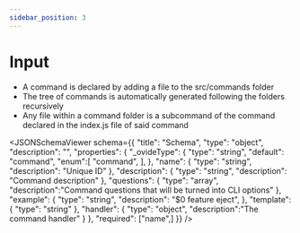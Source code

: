 ```yaml
---
sidebar_position: 3
---
```



# Input

- A command is declared by adding a file to the src/commands folder
- The tree of commands is automatically generated following the folders recursively
- Any file within a command folder is a subcommand of the command declared in the index.js file of said command

<JSONSchemaViewer schema={{
    	"title": "Schema",
    	"type": "object",
        "description": "",
    	"properties": {
    		"_ovideType": {
    			"type": "string",
                "default": "command",
                "enum":[
                    "command",
                ],
    		},
            "name": {
    			"type": "string",
                "description": "Unique ID"
    		},
            "description": {
    			"type": "string",
                "description": "Command description"
    		},
    		"questions": {
    			"type": "array",                
                "description":"Command questions that will be turned into CLI options"
    		},
            "example": {
    			"type": "string",
                "description": "$0 feature eject",
    		},
            "template": {
    			"type": "string"
    		},
            "handler": {
    			"type": "object",
                "description":"The command handler"
    		}
    	},
    	"required": ["name",]
    }} />
